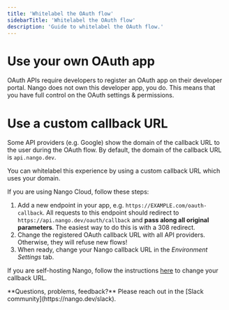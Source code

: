 ```yaml
---
title: 'Whitelabel the OAuth flow'
sidebarTitle: 'Whitelabel the OAuth flow'
description: 'Guide to whitelabel the OAuth flow.'
---
```


# Use your own OAuth app

OAuth APIs require developers to register an OAuth app on their developer portal. Nango does not own this developer app, you do. This means that you have full control on the OAuth settings & permissions. 

# Use a custom callback URL

Some API providers (e.g. Google) show the domain of the callback URL to the user during the OAuth flow. By default, the domain of the callback URL is `api.nango.dev`.

You can whitelabel this experience by using a custom callback URL which uses your domain.

If you are using Nango Cloud, follow these steps:

1. Add a new endpoint in your app, e.g. `https://EXAMPLE.com/oauth-callback`. All requests to this endpoint should redirect to `https://api.nango.dev/oauth/callback` and **pass along all original parameters**. The easiest way to do this is with a 308 redirect.
2. Change the registered OAuth callback URL with all API providers. Otherwise, they will refuse new flows!
3. When ready, change your Nango callback URL in the _Environment Settings_ tab.

If you are self-hosting Nango, follow the instructions [here](/guides/self-hosting/free-self-hosting/overview) to change your callback URL.

<Tip>
    **Questions, problems, feedback?** Please reach out in the [Slack community](https://nango.dev/slack).
</Tip>